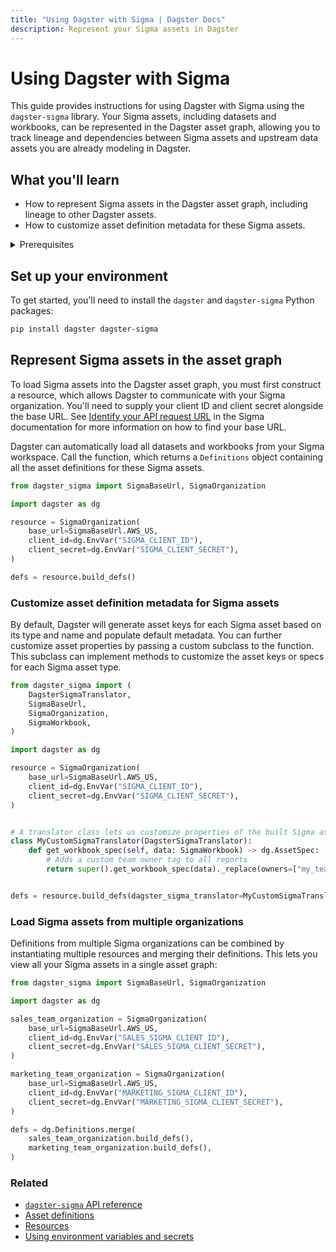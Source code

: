```yaml
---
title: "Using Dagster with Sigma | Dagster Docs"
description: Represent your Sigma assets in Dagster
---
```


# Using Dagster with Sigma

<ExperimentalCallout />

This guide provides instructions for using Dagster with Sigma using the `dagster-sigma` library. Your Sigma assets, including datasets and workbooks, can be represented in the Dagster asset graph, allowing you to track lineage and dependencies between Sigma assets and upstream data assets you are already modeling in Dagster.

## What you'll learn

- How to represent Sigma assets in the Dagster asset graph, including lineage to other Dagster assets.
- How to customize asset definition metadata for these Sigma assets.

<details>
  <summary>Prerequisites</summary>

- The `dagster-sigma` library installed in your environment
- Familiarity with asset definitions and the Dagster asset graph
- Familiarity with Dagster resources
- Familiarity with Sigma concepts, like datasets and workbooks
- A Sigma organization
- A Sigma client ID and client secret. For more information, see [Generate API client credentials](https://help.sigmacomputing.com/reference/generate-client-credentials#generate-api-client-credentials) in the Sigma documentation.

</details>

## Set up your environment

To get started, you'll need to install the `dagster` and `dagster-sigma` Python packages:

```bash
pip install dagster dagster-sigma
```

## Represent Sigma assets in the asset graph

To load Sigma assets into the Dagster asset graph, you must first construct a <PyObject module="dagster_sigma" object="SigmaOrganization" /> resource, which allows Dagster to communicate with your Sigma organization. You'll need to supply your client ID and client secret alongside the base URL. See [Identify your API request URL](https://help.sigmacomputing.com/reference/get-started-sigma-api#identify-your-api-request-url) in the Sigma documentation for more information on how to find your base URL.

Dagster can automatically load all datasets and workbooks ƒrom your Sigma workspace. Call the <PyObject module="dagster_sigma" object="SigmaOrganization" method="build_defs" /> function, which returns a `Definitions` object containing all the asset definitions for these Sigma assets.

```python file=/integrations/sigma/representing-sigma-assets.py
from dagster_sigma import SigmaBaseUrl, SigmaOrganization

import dagster as dg

resource = SigmaOrganization(
    base_url=SigmaBaseUrl.AWS_US,
    client_id=dg.EnvVar("SIGMA_CLIENT_ID"),
    client_secret=dg.EnvVar("SIGMA_CLIENT_SECRET"),
)

defs = resource.build_defs()
```

### Customize asset definition metadata for Sigma assets

By default, Dagster will generate asset keys for each Sigma asset based on its type and name and populate default metadata. You can further customize asset properties by passing a custom <PyObject module="dagster_sigma" object="DagsterSigmaTranslator" /> subclass to the <PyObject module="dagster_sigma" object="SigmaOrganization" method="build_defs" /> function. This subclass can implement methods to customize the asset keys or specs for each Sigma asset type.

```python file=/integrations/sigma/customize-sigma-asset-defs.py
from dagster_sigma import (
    DagsterSigmaTranslator,
    SigmaBaseUrl,
    SigmaOrganization,
    SigmaWorkbook,
)

import dagster as dg

resource = SigmaOrganization(
    base_url=SigmaBaseUrl.AWS_US,
    client_id=dg.EnvVar("SIGMA_CLIENT_ID"),
    client_secret=dg.EnvVar("SIGMA_CLIENT_SECRET"),
)


# A translator class lets us customize properties of the built Sigma assets, such as the owners or asset key
class MyCustomSigmaTranslator(DagsterSigmaTranslator):
    def get_workbook_spec(self, data: SigmaWorkbook) -> dg.AssetSpec:
        # Adds a custom team owner tag to all reports
        return super().get_workbook_spec(data)._replace(owners=["my_team"])


defs = resource.build_defs(dagster_sigma_translator=MyCustomSigmaTranslator)
```

### Load Sigma assets from multiple organizations

Definitions from multiple Sigma organizations can be combined by instantiating multiple <PyObject module="dagster_sigma" object="SigmaOrganization" /> resources and merging their definitions. This lets you view all your Sigma assets in a single asset graph:

```python file=/integrations/sigma/multiple-sigma-organizations.py
from dagster_sigma import SigmaBaseUrl, SigmaOrganization

import dagster as dg

sales_team_organization = SigmaOrganization(
    base_url=SigmaBaseUrl.AWS_US,
    client_id=dg.EnvVar("SALES_SIGMA_CLIENT_ID"),
    client_secret=dg.EnvVar("SALES_SIGMA_CLIENT_SECRET"),
)

marketing_team_organization = SigmaOrganization(
    base_url=SigmaBaseUrl.AWS_US,
    client_id=dg.EnvVar("MARKETING_SIGMA_CLIENT_ID"),
    client_secret=dg.EnvVar("MARKETING_SIGMA_CLIENT_SECRET"),
)

defs = dg.Definitions.merge(
    sales_team_organization.build_defs(),
    marketing_team_organization.build_defs(),
)
```

### Related

- [`dagster-sigma` API reference](/\_apidocs/libraries/dagster-sigma)
- [Asset definitions](/concepts/assets/software-defined-assets)
- [Resources](/concepts/resources)
- [Using environment variables and secrets](/guides/dagster/using-environment-variables-and-secrets)
